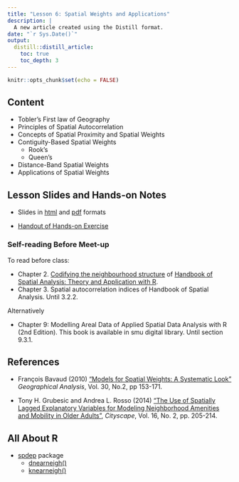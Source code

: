 ```yaml
---
title: "Lesson 6: Spatial Weights and Applications"
description: |
  A new article created using the Distill format.
date: "`r Sys.Date()`"
output:
  distill::distill_article:
    toc: true
    toc_depth: 3
---
```


```r
knitr::opts_chunk$set(echo = FALSE)
```

## Content

- Tobler’s First law of Geography
- Principles of Spatial Autocorrelation
- Concepts of Spatial Proximity and Spatial Weights
- Contiguity-Based Spatial Weights
    - Rook's
    - Queen's
- Distance-Band Spatial Weights
- Applications of Spatial Weights

## Lesson Slides and Hands-on Notes 

* Slides in [html](lessom/lesson06/lesson06-Spatial_Weights.html) and [pdf](lesson/lesson06/lesson06-Spatial_Weights.pdf) formats

* [Handout of Hands-on Exercise](Hands-on_Ex\Hands-on_Ex06\Hands-on_Ex06-Spatial_Weights_and_Application.html)

### Self-reading Before Meet-up

To read before class:

- Chapter 2. [Codifying the neighbourhood structure](https://www.insee.fr/en/statistiques/fichier/3635545/imet131-f-chapitre-2.pdf) of [Handbook of Spatial Analysis: Theory and Application with R](https://www.insee.fr/en/information/3635545).
- Chapter 3. Spatial autocorrelation indices of Handbook of Spatial Analysis. Until 3.2.2.

Alternatively

- Chapter 9: Modelling Areal Data of Applied Spatial Data Analysis with R (2nd Edition).  This book is available in smu digital library.  Until section 9.3.1.

## References

* François Bavaud (2010) ["Models for Spatial Weights: A Systematic Look"](https://onlinelibrary.wiley.com/doi/abs/10.1111/j.1538-4632.1998.tb00394.x) *Geographical Analysis*, Vol. 30, No.2, pp 153-171.

* Tony H. Grubesic and Andrea L. Rosso (2014) ["The Use of Spatially Lagged Explanatory Variables for Modeling Neighborhood Amenities and Mobility in Older Adults"](https://www-jstor-org.libproxy.smu.edu.sg/stable/26326897?sid=primo&seq=1#metadata_info_tab_contents), *Cityscape*, Vol. 16, No. 2, pp. 205-214.

## All About R

- [spdep](https://r-spatial.github.io/spdep/articles/CO69.html) package
    - [dnearneigh()](https://r-spatial.github.io/spdep/reference/dnearneigh.html)
    - [knearneigh()](https://r-spatial.github.io/spdep/reference/knearneigh.html)



